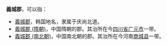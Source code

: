 '''義城郡'''，可以指：
* [[義城郡|義城郡]]，韩国地名，隶属于庆尚北道。
* [[義城郡_(隋朝)|義城郡 (隋朝)]]，中国隋朝的郡。其治所在今[[四川省|四川省]][[广元市|广元市]]一带。
* [[義城郡_(南北朝)|義城郡 (南北朝)]]，中国南北朝的郡。其治所在今河南[[商城县|商城县]]一带。
{{Disambig|D|Cat=三字郡名消歧义}}